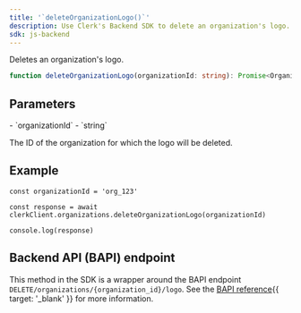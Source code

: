 ```yaml
---
title: '`deleteOrganizationLogo()`'
description: Use Clerk's Backend SDK to delete an organization's logo.
sdk: js-backend
---
```


Deletes an organization's logo.

```ts
function deleteOrganizationLogo(organizationId: string): Promise<Organization>
```

## Parameters

<Properties>
  - `organizationId`
  - `string`

  The ID of the organization for which the logo will be deleted.
</Properties>

## Example

<Include src="_partials/backend/usage" />

```tsx
const organizationId = 'org_123'

const response = await clerkClient.organizations.deleteOrganizationLogo(organizationId)

console.log(response)
```

## Backend API (BAPI) endpoint

This method in the SDK is a wrapper around the BAPI endpoint `DELETE/organizations/{organization_id}/logo`. See the [BAPI reference](/docs/reference/backend-api/tag/organizations/delete/organizations/\{organization_id}/logo){{ target: '_blank' }} for more information.
